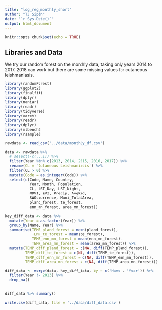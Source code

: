```yaml
---
title: "log_reg_monthly_short"
author: "TJ Sipin"
date: "`r Sys.Date()`"
output: html_document
---
```


```r
knitr::opts_chunk$set(echo = TRUE)
```

## Libraries and Data

We try our random forest on the monthly data, taking only years 2014 to 2017. 2018 can work but there are some missing values for cutaneous leishmaniasis.

```r
library(randomForest)
library(ggplot2)
library(finalfit)
library(dplyr)
library(naniar)
library(readr)
library(tidyverse)
library(caret)
library(readr)
library(dplyr)
library(mlbench)
library(rsample)

rawdata <- read_csv('../data/monthly_df.csv')

data <- rawdata %>% 
  # select(-c(...1)) %>% 
  filter(Year %in% c(2013, 2014, 2015, 2016, 2017)) %>% 
  rename(CL = `Cutaneous Leishmaniasis`) %>% 
  filter(CL > 0) %>% 
  mutate(Code = as.integer(Code)) %>% 
  select(c(Code, Name, Country,
           Year, Month, Population,
           CL, LST_Day, LST_Night,
           NDVI, EVI, Precip, AvgRad,
           SWOccurrence, Muni_TotalArea,
           pland_forest, te_forest,
           enn_mn_forest, area_mn_forest))

key_diff_data <- data %>% 
  mutate(Year = as.factor(Year)) %>% 
  group_by(Name, Year) %>% 
  summarise(TEMP_pland_forest = mean(pland_forest),
            TEMP_te_forest = mean(te_forest),
            TEMP_enn_mn_forest = mean(enn_mn_forest),
            TEMP_area_mn_forest = mean(area_mn_forest)) %>% 
  mutate(TEMP_diff_pland_forest = c(NA, diff(TEMP_pland_forest)),
         TEMP_diff_te_forest = c(NA, diff(TEMP_te_forest)),
         TEMP_diff_enn_mn_forest = c(NA, diff(TEMP_enn_mn_forest)),
         TEMP_diff_area_mn_forest = c(NA, diff(TEMP_area_mn_forest)))

diff_data <- merge(data, key_diff_data, by = c('Name', 'Year')) %>% 
  filter(Year != 2013) %>% 
  drop_na()
  

diff_data %>% summary()

write.csv(diff_data, file = '../data/diff_data.csv')

```

```r

```

